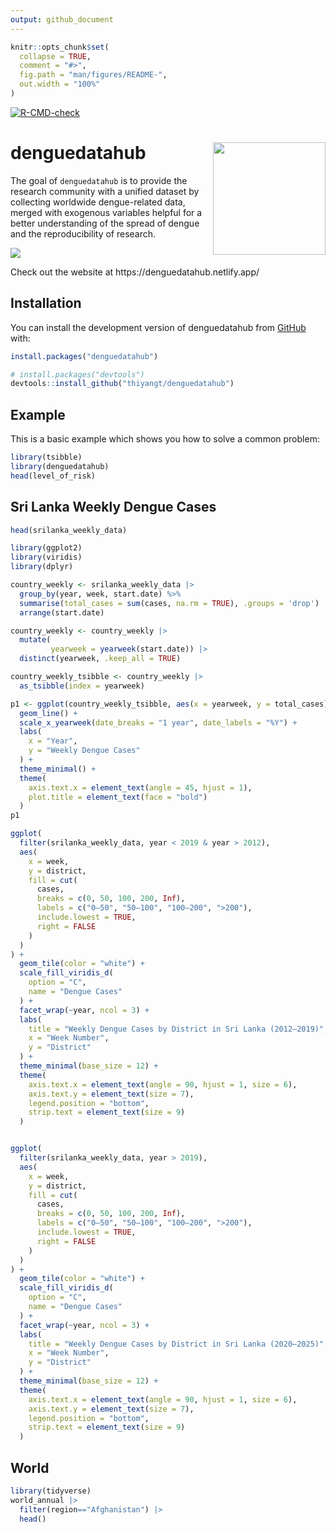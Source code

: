 ```yaml
---
output: github_document
---
```


<!-- README.md is generated from README.Rmd. Please edit that file -->

```r
knitr::opts_chunk$set(
  collapse = TRUE,
  comment = "#>",
  fig.path = "man/figures/README-",
  out.width = "100%"
)
```

[![R-CMD-check](https://github.com/thiyangt/denguedatahub/actions/workflows/R-CMD-check.yaml/badge.svg)](https://github.com/thiyangt/denguedatahub/actions/workflows/R-CMD-check.yaml)

# denguedatahub <img src="hexsticker/logo.png" align="right" height="180"/>

The goal of `denguedatahub` is to provide the research community with a unified dataset by collecting worldwide dengue-related data, merged with exogenous variables helpful for a better understanding of the spread of dengue and the reproducibility of research.

![](hexsticker/profile.png)

Check out the website at https://denguedatahub.netlify.app/

## Installation

You can install the development version of denguedatahub from [GitHub](https://github.com/) with:

```r
install.packages("denguedatahub")
```

``` r
# install.packages("devtools")
devtools::install_github("thiyangt/denguedatahub")
```

## Example

This is a basic example which shows you how to solve a common problem:

```r
library(tsibble)
library(denguedatahub)
head(level_of_risk)
```

## Sri Lanka Weekly Dengue Cases

```r
head(srilanka_weekly_data)
```

```r
library(ggplot2)
library(viridis)
library(dplyr)

country_weekly <- srilanka_weekly_data |>
  group_by(year, week, start.date) %>%
  summarise(total_cases = sum(cases, na.rm = TRUE), .groups = 'drop') |>
  arrange(start.date)

country_weekly <- country_weekly |> 
  mutate(
         yearweek = yearweek(start.date)) |>
  distinct(yearweek, .keep_all = TRUE) 

country_weekly_tsibble <- country_weekly |>
  as_tsibble(index = yearweek)

p1 <- ggplot(country_weekly_tsibble, aes(x = yearweek, y = total_cases)) +
  geom_line() +
  scale_x_yearweek(date_breaks = "1 year", date_labels = "%Y") +
  labs(
    x = "Year",
    y = "Weekly Dengue Cases"
  ) +
  theme_minimal() +
  theme(
    axis.text.x = element_text(angle = 45, hjust = 1),
    plot.title = element_text(face = "bold")
  )
p1
```


```r

ggplot(
  filter(srilanka_weekly_data, year < 2019 & year > 2012),
  aes(
    x = week,
    y = district,
    fill = cut(
      cases,
      breaks = c(0, 50, 100, 200, Inf),
      labels = c("0–50", "50–100", "100–200", ">200"),
      include.lowest = TRUE,
      right = FALSE
    )
  )
) +
  geom_tile(color = "white") +
  scale_fill_viridis_d(
    option = "C",
    name = "Dengue Cases"
  ) +
  facet_wrap(~year, ncol = 3) +
  labs(
    title = "Weekly Dengue Cases by District in Sri Lanka (2012–2019)",
    x = "Week Number",
    y = "District"
  ) +
  theme_minimal(base_size = 12) +
  theme(
    axis.text.x = element_text(angle = 90, hjust = 1, size = 6),
    axis.text.y = element_text(size = 7),
    legend.position = "bottom",
    strip.text = element_text(size = 9)
  )


ggplot(
  filter(srilanka_weekly_data, year > 2019),
  aes(
    x = week,
    y = district,
    fill = cut(
      cases,
      breaks = c(0, 50, 100, 200, Inf),
      labels = c("0–50", "50–100", "100–200", ">200"),
      include.lowest = TRUE,
      right = FALSE
    )
  )
) +
  geom_tile(color = "white") +
  scale_fill_viridis_d(
    option = "C",
    name = "Dengue Cases"
  ) +
  facet_wrap(~year, ncol = 3) +
  labs(
    title = "Weekly Dengue Cases by District in Sri Lanka (2020–2025)",
    x = "Week Number",
    y = "District"
  ) +
  theme_minimal(base_size = 12) +
  theme(
    axis.text.x = element_text(angle = 90, hjust = 1, size = 6),
    axis.text.y = element_text(size = 7),
    legend.position = "bottom",
    strip.text = element_text(size = 9)
  )


```

## World

```r
library(tidyverse)
world_annual |>
  filter(region=="Afghanistan") |>
  head()
```